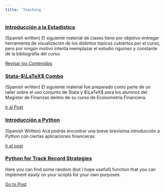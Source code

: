 ```yaml
---
title: 'Teaching '
---
```



<article>
<meta charset="utf-8">
<h3><a href="_teaching/intro_stats/Logo/R.pdf"> Introducción a la Estadística  </a></h3>
<div class="summary">
<p>
(Spanish written) El siguiente material de clases tiene por objetivo entregar herramienta de visualización de los distintos tópicos cubiertos por el curso, pero por ningún motivo intenta reemplazar el estudio riguroso y constante de la bibliografía del curso.
</p>
<a class="btn btn-outline-primary btn-sm" href="_teaching/intro_stats/Logo/R.pdf">Revisar los Contenidos</a>
</div>
</article>


<article>
<meta charset="utf-8">
<h3><a href="_teaching/stata_eco_fin/main/taller_stata_intro.html"> Stata-$\LaTeX$  Combo  </a></h3>
<div class="summary">
<p>
(Spanish written) El siguiente material fue preparado como parte de un taller sobre el uso conjunto de Stata y $\LaTeX$ para los alumnos del Magister de Finanzas dentro de su curso de Econometría Financiera.
</p>
<a class="btn btn-outline-primary btn-sm" href="_teaching/stata_eco_fin/main/taller_stata_intro.html">Ir al Post</a>
</div>
</article>




<article>
<meta charset="utf-8">
<h3><a href="_teaching/python/python_clases/python_intro.html"> Introducción a Python  </a></h3>
<div class="summary">
<p>
(Spanish Written) Acá podrás encontrar una breve brevísima introducción a Python con ciertas aplicaciones financieras.
</p>
<a class="btn btn-outline-primary btn-sm" href="_teaching/python/python_clases/python_intro.html">Ir al post</a>
</div>
</article>




<article>
<meta charset="utf-8">
<h3><a href="_teaching/python/main/python_main.html"> Python for Track Record Strategies  </a></h3>
<div class="summary">
<p>
Here you can find some random (but I hope usefull) function that you can implement easily on your scripts for your own purposes.
</p>
<a class="btn btn-outline-primary btn-sm" href="_teaching/python/main/python_main">Go to Post</a>
</div>
</article>



